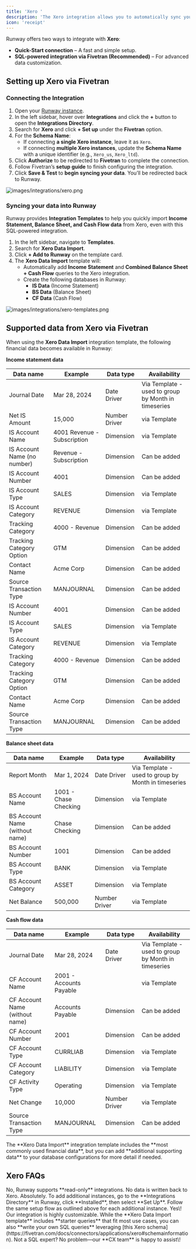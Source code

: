 ```yaml
---
title: 'Xero '
description: 'The Xero integration allows you to automatically sync your financial data with Runway, eliminating manual data entry and ensuring your actuals stay up to date. With this connection, your financial models will always reflect the latest numbers from Xero.'
icon: 'receipt'
---
```


Runway offers two ways to integrate with **Xero**:

- **Quick-Start connection** – A fast and simple setup.
- **SQL-powered integration via Fivetran (Recommended)** – For advanced data customization.

## Setting up Xero via Fivetran

### **Connecting the Integration**

1. Open your [Runway instance](https://app.runway.com/).
2. In the left sidebar, hover over **Integrations** and click the **+** button to open the **Integrations Directory**.
3. Search for **Xero** and click **\+ Set up** under the **Fivetran** option.
4. For the **Schema Name**:
   - If connecting **a single Xero instance**, leave it as `Xero`.
   - If connecting **multiple Xero instances**, update the **Schema Name** with a unique identifier (e.g., `Xero_us`, `Xero_ltd`).
5. Click **Authorize** to be redirected to **Fivetran** to complete the connection.
6. Follow Fivetran’s **setup guide** to finish configuring the integration.
7. Click **Save & Test** to **begin syncing your data**. You’ll be redirected back to Runway.

![images/integrations/xero.png](/images/integrations/xero.png)

### **Syncing your data into Runway**

Runway provides **Integration Templates** to help you quickly import **Income Statement, Balance Sheet, and Cash Flow data** from Xero, even with this SQL-powered integration.

1. In the left sidebar, navigate to **Templates**.
2. Search for **Xero Data Import**.
3. Click **\+ Add to Runway** on the template card.
4. The **Xero Data Import** template will:
   - Automatically add **Income Statement** and **Combined Balance Sheet + Cash Flow** queries to the Xero integration.
   - Create the following databases in Runway:
     - **IS Data** (Income Statement)
     - **BS Data** (Balance Sheet)
     - **CF Data** (Cash Flow)

![images/integrations/xero-templates.png](/images/integrations/xero-templates.png)

## Supported data from Xero via Fivetran

When using the **Xero Data Import** integration template, the following financial data becomes available in Runway:

**Income statement data**

| Data name                   | Example                     | Data type     | Availability                                        |
| --------------------------- | --------------------------- | ------------- | --------------------------------------------------- |
| Journal Date                | Mar 28, 2024                | Date Driver   | Via Template - used to group by Month in timeseries |
| Net IS Amount               | 15,000                      | Number Driver | via Template                                        |
| IS Account Name             | 4001 Revenue - Subscription | Dimension     | via Template                                        |
| IS Account Name (no number) | Revenue - Subscription      | Dimension     | Can be added                                        |
| IS Account Number           | 4001                        | Dimension     | Can be added                                        |
| IS Account Type             | SALES                       | Dimension     | via Template                                        |
| IS Account Category         | REVENUE                     | Dimension     | via Template                                        |
| Tracking Category           | 4000 - Revenue              | Dimension     | Can be added                                        |
| Tracking Category Option    | GTM                         | Dimension     | Can be added                                        |
| Contact Name                | Acme Corp                   | Dimension     | Can be added                                        |
| Source Transaction Type     | MANJOURNAL                  | Dimension     | Can be added                                        |
| IS Account Number           | 4001                        | Dimension     | Can be added                                        |
| IS Account Type             | SALES                       | Dimension     | via Template                                        |
| IS Account Category         | REVENUE                     | Dimension     | via Template                                        |
| Tracking Category           | 4000 - Revenue              | Dimension     | Can be added                                        |
| Tracking Category Option    | GTM                         | Dimension     | Can be added                                        |
| Contact Name                | Acme Corp                   | Dimension     | Can be added                                        |
| Source Transaction Type     | MANJOURNAL                  | Dimension     | Can be added                                        |

**Balance sheet data**

| Data name                      | Example               | Data type     | Availability                                        |
| ------------------------------ | --------------------- | ------------- | --------------------------------------------------- |
| Report Month                   | Mar 1, 2024           | Date Driver   | Via Template - used to group by Month in timeseries |
| BS Account Name                | 1001 - Chase Checking | Dimension     | via Template                                        |
| BS Account Name (without name) | Chase Checking        | Dimension     | Can be added                                        |
| BS Account Number              | 1001                  | Dimension     | Can be added                                        |
| BS Account Type                | BANK                  | Dimension     | via Template                                        |
| BS Account Category            | ASSET                 | Dimension     | via Template                                        |
| Net Balance                    | 500,000               | Number Driver | via Template                                        |

**Cash flow data**

| Data name                      | Example                 | Data type     | Availability                                        |
| ------------------------------ | ----------------------- | ------------- | --------------------------------------------------- |
| Journal Date                   | Mar 28, 2024            | Date Driver   | Via Template - used to group by Month in timeseries |
| CF Account Name                | 2001 - Accounts Payable |               | via Template                                        |
| CF Account Name (without name) | Accounts Payable        | Dimension     | Can be added                                        |
| CF Account Number              | 2001                    | Dimension     | Can be added                                        |
| CF Account Type                | CURRLIAB                | Dimension     | via Template                                        |
| CF Account Category            | LIABILITY               | Dimension     | via Template                                        |
| CF Activity Type               | Operating               | Dimension     | via Template                                        |
| Net Change                     | 10,000                  | Number Driver | via Template                                        |
| Source Transaction Type        | MANJOURNAL              | Dimension     | Can be added                                        |

<Check>
  The **Xero Data Import** integration template includes the **most commonly
  used financial data**, but you can add **additional supporting data** to your
  database configurations for more detail if needed.
</Check>

## Xero FAQs

<Accordion title="Does Runway write data back to Xero?" icon="sparkles">
  No, Runway supports **read-only** integrations. No data is written back to
  Xero.
</Accordion>

<Accordion title="Can I connect multiple instances of Xero?" icon="sparkles">
  Absolutely. To add additional instances, go to the **Integrations Directory**
  in Runway, click **Installed**, then select **Set Up**. Follow the same setup
  flow as outlined above for each additional instance.
</Accordion>

<Accordion title="Can I pull other types of data from Xero?" icon="sparkles">
  Yes\! Our integration is highly customizable. While the **Xero Data Import
  template** includes **starter queries** that fit most use cases, you can also
  **write your own SQL queries** leveraging [this Xero
  schema](https://fivetran.com/docs/connectors/applications/xero#schemainformation).
  Not a SQL expert? No problem—our **CX team** is happy to assist\!
</Accordion>
